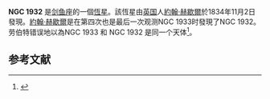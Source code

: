 {{NGCInfoBox|NGCID=NGC 1932|發現者=約翰·弗里德里希·威廉·赫歇爾|發現日期=1834年11月2日|其他編號=|曆元=J2000.0|赤經=5時22分17.3秒
|赤緯=-66°9'14"|星座=剑鱼座|星體=星系|星等=|表面亮度=|藍等=}}
'''NGC 1932''' 是[[剑鱼座|剑鱼座]]的一個[[恆星|恆星]]。該恆星由[[英国|英国]]人[[約翰·赫歇爾|約翰·赫歇爾]]於1834年11月2日發現。[[約翰·赫歇爾|約翰·赫歇爾]]是在第四次也是最后一次观测NGC 1933时發現了NGC 1932。劳伯特错误地以為NGC 1933 和 NGC 1932 是同一个天体<ref name="selig"> {{lien web |langue=en| titre=Site du professeur C. Seligman | url=http://cseligman.com/text/atlas/ngc19.htm#1932 | consulté le =21-03-2017}}</ref>。

==参考文献==
{{reflist}}

{{NGCReference|1932}}
{{Catalogs|NGC=1932}}